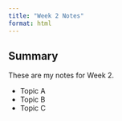 ```yaml
---
title: "Week 2 Notes"
format: html
---
```


## Summary

These are my notes for Week 2.

- Topic A
- Topic B
- Topic C

